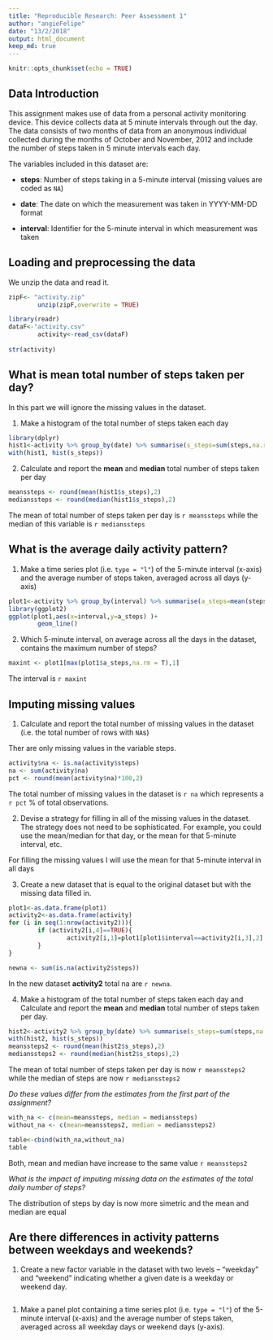 ```yaml
---
title: "Reproducible Research: Peer Assessment 1"
author: "angieFelipe"
date: "13/2/2018"
output: html_document
keep_md: true
---
```


```r
knitr::opts_chunk$set(echo = TRUE)

```

## Data Introduction

This assignment makes use of data from a personal activity monitoring device. This device collects data at 5 minute intervals through out the day. The data consists of two months of data from an anonymous individual collected during the months of October and November, 2012 and include the number of steps taken in 5 minute intervals each day.

The variables included in this dataset are:

* **steps**: Number of steps taking in a 5-minute interval (missing
    values are coded as `NA`)

* **date**: The date on which the measurement was taken in YYYY-MM-DD
    format

* **interval**: Identifier for the 5-minute interval in which
    measurement was taken




## Loading and preprocessing the data

We unzip the data and read it. 

```r
zipF<- "activity.zip"
        unzip(zipF,overwrite = TRUE)

library(readr)
dataF<-"activity.csv"
        activity<-read_csv(dataF)
        
str(activity)                
```


## What is mean total number of steps taken per day?

In this part we will ignore the missing values in the dataset.

1. Make a histogram of the total number of steps taken each day

```r
library(dplyr)
hist1<-activity %>% group_by(date) %>% summarise(s_steps=sum(steps,na.rm=T))
with(hist1, hist(s_steps))

```




2. Calculate and report the **mean** and **median** total number of steps taken per day

```r
meanssteps <- round(mean(hist1$s_steps),2)
medianssteps <- round(median(hist1$s_steps),2)

```

The mean of total number of steps taken per day is `r meanssteps` while the median of
this variable is `r medianssteps`


## What is the average daily activity pattern?

1. Make a time series plot (i.e. `type = "l"`) of the 5-minute interval (x-axis) and the average number of steps taken, averaged across all days (y-axis)

```r
plot1<-activity %>% group_by(interval) %>% summarise(a_steps=mean(steps,na.rm=T))
library(ggplot2)
ggplot(plot1,aes(x=interval,y=a_steps) )+
        geom_line()
```


2. Which 5-minute interval, on average across all the days in the dataset, contains the maximum number of steps?

```r
maxint <- plot1[max(plot1$a_steps,na.rm = T),1]
```

The interval is `r maxint`

## Imputing missing values

1. Calculate and report the total number of missing values in the dataset (i.e. the total number of rows with `NA`s)

Ther are only missing values in the variable steps.

```r
activity$na <- is.na(activity$steps)
na <- sum(activity$na)
pct <- round(mean(activity$na)*100,2)
```

The total number of missing values in the dataset is `r na` which represents a
 `r pct` % of total observations.

2. Devise a strategy for filling in all of the missing values in the dataset. The strategy does not need to be sophisticated. For example, you could use the mean/median for that day, or the mean for that 5-minute interval, etc.

For filling the missing values I will use the mean for that 5-minute interval in all days

3. Create a new dataset that is equal to the original dataset but with the missing data filled in.
```r

plot1<-as.data.frame(plot1)
activity2<-as.data.frame(activity)
for (i in seq(1:nrow(activity2))){
        if (activity2[i,4]==TRUE){
                activity2[i,1]=plot1[plot1$interval==activity2[i,3],2]
        }
}

newna <- sum(is.na(activity2$steps))
```

In the new dataset **activity2** total na are `r newna`.

4. Make a histogram of the total number of steps taken each day and Calculate and report the **mean** and **median** total number of steps taken per day. 
```r
hist2<-activity2 %>% group_by(date) %>% summarise(s_steps=sum(steps,na.rm=T))
with(hist2, hist(s_steps))
meanssteps2 <- round(mean(hist2$s_steps),2)
medianssteps2 <- round(median(hist2$s_steps),2)

```

The mean of total number of steps taken per day is now `r meanssteps2` while the median of
steps are now `r medianssteps2`

*Do these values differ from the estimates from the first part of the assignment? *

```r
with_na <- c(mean=meanssteps, median = medianssteps)
without_na <- c(mean=meanssteps2, median = medianssteps2)

table<-cbind(with_na,without_na)
table

```
 Both, mean and median have increase to the same value `r meanssteps2` 

*What is the impact of imputing missing data on the estimates of the total daily number of steps?*

The distribution of steps by day is now more simetric and the mean and median are equal 

## Are there differences in activity patterns between weekdays and weekends?

1. Create a new factor variable in the dataset with two levels -- "weekday" and "weekend" indicating whether a given date is a weekday or weekend day.
```r

```

1. Make a panel plot containing a time series plot (i.e. `type = "l"`) of the 5-minute interval (x-axis) and the average number of steps taken, averaged across all weekday days or weekend days (y-axis).

```r

```

